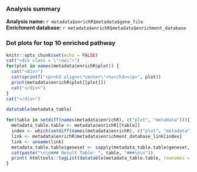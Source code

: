### Analysis summary

**Analysis name:** `r metadata$enrichR$metadata$gene_file`  
**Enrichment database:** `r metadata$enrichR$metadata$enrichment_database`  


### Dot plots for top 10 enriched pathway

```r
knitr::opts_chunk$set(echo = FALSE)
cat("<div class = \"row\">")
for(plot in names(metadata$enrichR$plot)) {
  cat("<div>")
  cat(sprintf("<p><h3 align=\"center\">%s</h3></p>", plot))
  print(metadata$enrichR$plot[[plot]])
  cat("</div>")
}
cat("</div>")
```

```r
datatable(metadata_table)
```


```r
for(table in setdiff(names(metadata$enrichR), c("plot", "metadata"))){
  metadata_table.table <- metadata$enrichR[[table]]
  index <- which(setdiff(names(metadata$enrichR), c("plot", "metadata")) %in% table)
  link <- metadata$enrichR$metadata$enrichment_database_link[index]
  link <- unname(link)
  metadata_table.table$geneset <- sapply(metadata_table.table$geneset, function(geneset) sprintf("<a href=\"%s%s\">%s</a>", link, geneset, geneset))
  cat(paste("\n\n### Result Table: ", table, "###\n\n"))
  print( htmltools::tagList(datatable(metadata_table.table, rownames = FALSE, options = list(pageLength = 5, scrollX=T, autoWidth = TRUE, columnDefs = list(list(width = '500px', targets = 2))), escape = FALSE )))
}
```


